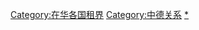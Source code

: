 {{Catnav|頁面分類|各種主題的頁面分類|按國家分類|各國歷史|德國歷史}}
{{Catnav|頁面分類|各種主題的頁面分類|按國家分類|各國歷史|在华各国租界}}
{{Catnav|頁面分類|历史|各國歷史|德國歷史}}
{{Catnav|頁面分類|历史|各國歷史|在华各国租界}}

[[Category:在华各国租界|Category:在华各国租界]]
[[Category:中德关系|Category:中德关系]]
[[Category:前德國殖民地|*]]